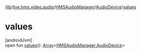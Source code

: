 /[lib](/api-reference/android/v2/home/content)/[live.hms.video.audio](../../index)/[HMSAudioManager](../index)/[AudioDevice](index)/[values](values)

# values

[androidJvm]\
open fun [values](values)(): [Array](https://kotlinlang.org/api/latest/jvm/stdlib/kotlin/-array/index.html)<[HMSAudioManager.AudioDevice](index)>
